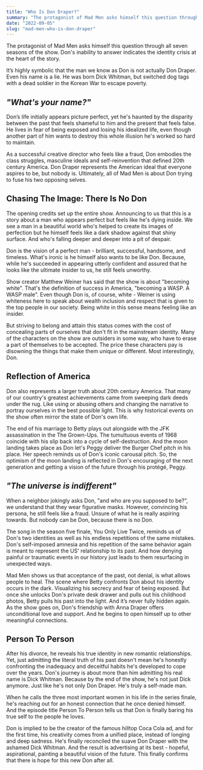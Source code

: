```yaml
---
title: "Who Is Don Draper?"
summary: "The protagonist of Mad Men asks himself this question through all seven seasons of the show. Don's inability to answer indicates the identity crisis at the heart of the story."
date: "2022-09-05"
slug: "mad-men-who-is-don-draper"
---
```


The protagonist of Mad Men asks himself this question through all seven seasons of the show. Don's inability to answer indicates the identity crisis at the heart of the story.

It’s highly symbolic that the man we know as Don is not actually Don Draper. Even his name is a lie. He was born Dick Whitman, but switched dog tags with a dead soldier in the Korean War to escape poverty.

## *"What's your name?"*

Don’s life initially appears picture perfect, yet he's haunted by the disparity between the past that feels shameful to him and the present that feels false. He lives in fear of being exposed and losing his idealized life, even though another part of him wants to destroy this whole illusion he's worked so hard to maintain.

As a successful creative director who feels like a fraud, Don embodies the class struggles, masculine ideals and self-reinvention that defined 20th century America. Don Draper represents the American ideal that everyone aspires to be, but nobody is. Ultimately, all of Mad Men is about Don trying to fuse his two opposing selves.

## Chasing The Image: There Is No Don

The opening credits set up the entire show. Announcing to us that this is a story about a man who appears perfect but feels like he's dying inside. We see a man in a beautiful world who's helped to create its images of perfection but he himself feels like a dark shadow against that shiny surface. And who's falling deeper and deeper into a pit of despair.

Don is the vision of a perfect man - brilliant, successful, handsome, and timeless. What's ironic is he himself also wants to be like Don. Because, while he's succeeded in appearing utterly confident and assured that he looks like the ultimate insider to us, he still feels unworthy.

Show creator Matthew Weiner has said that the show is about "becoming white". That's the definition of success in America, "becoming a WASP. A WASP male". Even though Don is, of course, white - Weiner is using whiteness here to speak about wealth inclusion and respect that is given to the top people in our society. Being white in this sense means feeling like an insider.

But striving to belong and attain this status comes with the cost of concealing parts of ourselves that don't fit in the mainstream identity. Many of the characters on the show are outsiders in some way, who have to erase a part of themselves to be accepted. The price these characters pay is disowning the things that make them unique or different. Most interestingly, Don.

## Reflection of America

Don also represents a larger truth about 20th century America. That many of our country's greatest achievements came from sweeping dark deeds under the rug. Like using or abusing others and changing the narrative to portray ourselves in the best possible light. This is why historical events on the show often mirror the state of Don's own life.

The end of his marriage to Betty plays out alongside with the JFK assassination in the The Grown-Ups. The tumultuous events of 1968 coincide with his slip back into a cycle of self-destruction. And the moon landing takes place as Don let's Peggy deliver the Burger Chef pitch in his place. Her speech reminds us of Don's iconic carousal pitch. So, the optimism of the moon landing is reflected in Don's encouraging of the next generation and getting a vision of the future through his protégé, Peggy.

## *"The universe is indifferent"*

When a neighbor jokingly asks Don, "and who are you supposed to be?", we understand that they wear figurative masks. However, convincing his persona, he still feels like a fraud. Unsure of what he is really aspiring towards. But nobody can be Don, because there is no Don.

The song in the season five finale, You Only Live Twice, reminds us of Don's two identities as well as his endless repetitions of the same mistakes. Don's self-imposed amnesia and his repetition of the same behavior again is meant to represent the US' relationship to its past. And how denying painful or traumatic events in our history just leads to them resurfacing in unexpected ways.

Mad Men shows us that acceptance of the past, not denial, is what allows people to heal. The scene where Betty confronts Don about his identity occurs in the dark. Visualizing his secrecy and fear of being exposed. But once she unlocks Don's private desk drawer and pulls out his childhood photos, Betty pulls his past into the light. And it’s never fully hidden again. As the show goes on, Don's friendship with Anna Draper offers unconditional love and support. And he begins to open himself up to other meaningful connections.

## Person To Person

After his divorce, he reveals his true identity in new romantic relationships. Yet, just admitting the literal truth of his past doesn't mean he's honestly confronting the inadequacy and deceitful habits he's developed to cope over the years. Don's journey is about more than him admitting his real name is Dick Whitman. Because by the end of the show, he's not just Dick anymore. Just like he's not only Don Draper. He's truly a self-made man.

When he calls the three most important women in his life in the series finale, he's reaching out for an honest connection that he once denied himself. And the episode title Person To Person tells us that Don is finally baring his true self to the people he loves.

Don is implied to be the creator of the famous hilltop Coca Cola ad, and for the first time, his creativity comes from a unified place, instead of longing and deep sadness. He's finally reconciled the suave Don Draper with the ashamed Dick Whitman. And the result is advertising at its best - hopeful, aspirational, painting a beautiful vision of the future. This finally confirms that there is hope for this new Don after all.